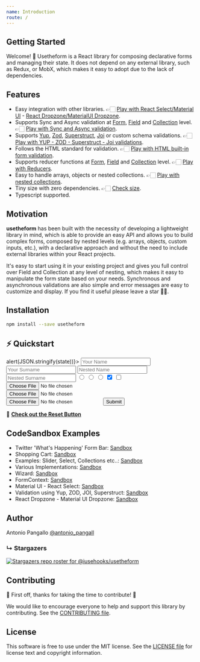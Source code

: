```yaml
---
name: Introduction
route: /
---
```



## Getting Started

Welcome! 👋 Usetheform is a React library for composing declarative forms and managing their state. It does not depend on any external library, such as Redux, or MobX, which makes it easy to adopt due to the lack of dependencies.

## Features

- Easy integration with other libraries. 👉🏻 [Play with React Select/Material UI](https://codesandbox.io/s/materialuireactselect-6ufc2) - [React Dropzone/MaterialUI Dropzone](https://codesandbox.io/s/reactdropzone-materialuidropzone-yjb8w).
- Supports Sync and Async validation at [Form](https://iusehooks.github.io/usetheform/docs-form#validation---sync), [Field](https://iusehooks.github.io/usetheform/docs-input#validation---sync) and [Collection](https://iusehooks.github.io/usetheform/docs-collection#validation---sync) level. 👉🏻 [Play with Sync and Async validation](https://iusehooks.github.io/usetheform/docs-input#validation---sync).
- Supports [Yup](https://codesandbox.io/s/schema-validations-uc1m6?file=/src/FormYUP.jsx), [Zod](https://codesandbox.io/s/schema-validations-uc1m6?file=/src/FormZOD.jsx), [Superstruct](https://codesandbox.io/s/schema-validations-uc1m6?file=/src/FormSuperStruct.jsx), [Joi](https://codesandbox.io/s/schema-validations-uc1m6?file=/src/FormJOI.jsx) or custom schema validations. 👉🏻 [Play with YUP - ZOD - Superstruct - Joi validations](https://codesandbox.io/s/schema-validations-uc1m6).
- Follows the HTML standard for validation. 👉🏻 [Play with HTML built-in form validation](https://codesandbox.io/s/built-informvalidation-lp672?file=/src/Info.jsx).
- Supports reducer functions at [Form](https://iusehooks.github.io/usetheform/docs-form#reducers), [Field](https://iusehooks.github.io/usetheform/docs-input#reducers) and [Collection](https://iusehooks.github.io/usetheform/docs-collection#reducers) level. 👉🏻 [Play with Reducers](https://iusehooks.github.io/usetheform/docs-form#reducers).
- Easy to handle arrays, objects or nested collections. 👉🏻 [Play with nested collections](https://iusehooks.github.io/usetheform/docs-collection#nested-collections).
- Tiny size with zero dependencies. 👉🏻 [Check size](https://bundlephobia.com/result?p=usetheform).
- Typescript supported.

## Motivation

**usetheform** has been built with the necessity of developing a lightweight library in mind, which is able to provide an easy API and allows you to build complex forms, composed by nested levels (e.g. arrays, objects, custom inputs, etc.), with a declarative approach and without the need to include external libraries within your React projects.

It's easy to start using it in your existing project and gives you full control over Field and Collection at any level of nesting, which makes it easy to manipulate the form state based on your needs. Synchronous and asynchronous validations are also simple and error messages are easy to customize and display. If you find it useful please leave a star 🙏🏻.

## Installation

```sh
npm install --save usetheform
```

## ⚡ Quickstart

<Playground>
  <Form onSubmit={(state) => alert(JSON.stringify(state))}>
    <Collection object name="user">
      <Input type="text" name="name" placeholder="Your Name" />
      <Input type="text" name="surname" placeholder="Your Surname" />
    </Collection>
    <Collection object name="nested">
      <Collection object name="user">
        <Input type="text" name="name" placeholder="Nested Name" />
        <Input type="text" name="surname" placeholder="Nested Surname" />
      </Collection>
    </Collection>
    <Input type="radio" name="gender" value="M" placeholder="M" />
    <Input type="radio" name="gender" value="F" placeholder="F" />
    <Input type="radio" name="gender" value="Other" placeholder="Other" />
    <Collection object name="options">
      <Input type="checkbox" name="one" checked placeholder="Opt 1" />
      <Input type="checkbox" name="second" placeholder="Opt 2" />
    </Collection>
    <Collection array name="media">
      <Input type="file" />
      <Input type="file" />
      <Input type="file" />
    </Collection>
    <button type="submit">Submit</button>
    <Reset />
  </Form>
</Playground>

🔎 [**Check out the Reset Button**](https://iusehooks.github.io/usetheform/docs-use-form#basic-usage)

## CodeSandbox Examples

- Twitter 'What's Happening' Form Bar: [Sandbox](https://codesandbox.io/s/twitter-bar-form-czx3o)
- Shopping Cart: [Sandbox](https://codesandbox.io/s/shopping-cart-97y5k)
- Examples: Slider, Select, Collections etc..: [Sandbox](https://codesandbox.io/s/formexample2-mmcjs)
- Various Implementations: [Sandbox](https://codesandbox.io/s/035l4l75ln)
- Wizard: [Sandbox](https://codesandbox.io/s/v680xok7k7)
- FormContext: [Sandbox](https://codesandbox.io/s/formcontext-ukvc5)
- Material UI - React Select: [Sandbox](https://codesandbox.io/s/materialuireactselect-6ufc2)
- Validation using Yup, ZOD, JOI, Superstruct: [Sandbox](https://codesandbox.io/s/schema-validations-uc1m6)
- React Dropzone - Material UI Dropzone: [Sandbox](https://codesandbox.io/s/reactdropzone-materialuidropzone-yjb8w)

## Author

Antonio Pangallo [@antonio_pangall](https://twitter.com/antonio_pangall)

### &#8627; Stargazers

[![Stargazers repo roster for @iusehooks/usetheform](https://reporoster.com/stars/iusehooks/usetheform)](https://github.com/iusehooks/usetheform/stargazers)

## Contributing

🎉 First off, thanks for taking the time to contribute! 🎉

We would like to encourage everyone to help and support this library by contributing. See the [CONTRIBUTING file](https://github.com/iusehooks/usetheform/blob/master/CONTRIBUTING.md).

## License

This software is free to use under the MIT license.
See the [LICENSE file](https://github.com/iusehooks/usetheform/blob/master/LICENSE.md) for license text and copyright information.

